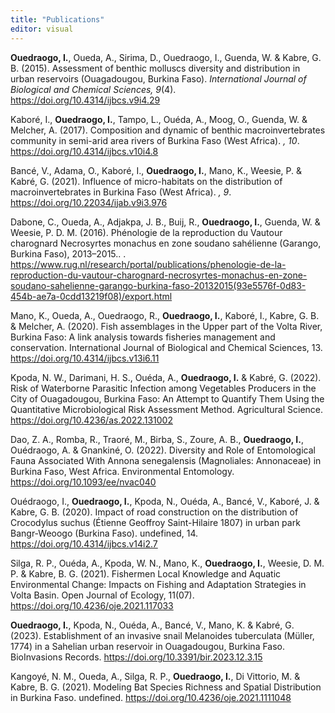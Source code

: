 ```yaml
---
title: "Publications"
editor: visual
---
```


**Ouedraogo, I.**, Oueda, A., Sirima, D., Ouedraogo, I., Guenda, W. & Kabre, G. B. (2015). Assessment of benthic molluscs diversity and distribution in urban reservoirs (Ouagadougou, Burkina Faso). *International Journal of Biological and Chemical Sciences, 9*(4). <https://doi.org/10.4314/ijbcs.v9i4.29>

Kaboré, I., **Ouedraogo, I.**, Tampo, L., Ouéda, A., Moog, O., Guenda, W. & Melcher, A. (2017). Composition and dynamic of benthic macroinvertebrates community in semi-arid area rivers of Burkina Faso (West Africa). *, 10*. <https://doi.org/10.4314/ijbcs.v10i4.8>

Bancé, V., Adama, O., Kaboré, I., **Ouedraogo, I.**, Mano, K., Weesie, P. & Kabré, G. (2021). Influence of micro-habitats on the distribution of macroinvertebrates in Burkina Faso (West Africa). *, 9*. <https://doi.org/10.22034/ijab.v9i3.976>

Dabone, C., Oueda, A., Adjakpa, J. B., Buij, R., **Ouedraogo, I.**, Guenda, W. & Weesie, P. D. M. (2016). Phénologie de la reproduction du Vautour charognard Necrosyrtes monachus en zone soudano sahélienne (Garango, Burkina Faso), 2013–2015.. . <https://www.rug.nl/research/portal/publications/phenologie-de-la-reproduction-du-vautour-charognard-necrosyrtes-monachus-en-zone-soudano-sahelienne-garango-burkina-faso-20132015(93e5576f-0d83-454b-ae7a-0cdd13219f08)/export.html>


Mano, K., Oueda, A., Ouedraogo, R., **Ouedraogo, I.**, Kaboré, I., Kabre, G. B. & Melcher, A. (2020). Fish assemblages in the Upper part of the Volta River, Burkina Faso: A link analysis towards fisheries management and conservation. International Journal of Biological and Chemical Sciences, 13. <https://doi.org/10.4314/ijbcs.v13i6.11>


Kpoda, N. W., Darimani, H. S., Ouéda, A., **Ouedraogo, I.** & Kabré, G. (2022). Risk of Waterborne Parasitic Infection among Vegetables Producers in the City of Ouagadougou, Burkina Faso: An Attempt to Quantify Them Using the Quantitative Microbiological Risk Assessment Method. Agricultural Science. <https://doi.org/10.4236/as.2022.131002>


Dao, Z. A., Romba, R., Traoré, M., Birba, S., Zoure, A. B., **Ouedraogo, I.**, Ouédraogo, A. & Gnankiné, O. (2022). Diversity and Role of Entomological Fauna Associated With Annona senegalensis (Magnoliales: Annonaceae) in Burkina Faso, West Africa. Environmental Entomology. <https://doi.org/10.1093/ee/nvac040>

Ouédraogo, I., **Ouedraogo, I.**, Kpoda, N., Ouéda, A., Bancé, V., Kaboré, J. & Kabre, G. B. (2020). Impact of road construction on the distribution of Crocodylus suchus (Étienne Geoffroy Saint-Hilaire 1807) in urban park Bangr-Weoogo (Burkina Faso). undefined, 14. <https://doi.org/10.4314/ijbcs.v14i2.7>

Silga, R. P., Ouéda, A., Kpoda, W. N., Mano, K., **Ouedraogo, I.**, Weesie, D. M. P. & Kabre, B. G. (2021). Fishermen Local Knowledge and Aquatic Environmental Change: Impacts on Fishing and Adaptation Strategies in Volta Basin. Open Journal of Ecology, 11(07). <https://doi.org/10.4236/oje.2021.117033>

**Ouedraogo, I.**, Kpoda, N., Ouéda, A., Bancé, V., Mano, K. & Kabré, G. (2023). Establishment of an invasive snail Melanoides tuberculata (Müller, 1774) in a Sahelian urban reservoir in Ouagadougou, Burkina Faso. BioInvasions Records. <https://doi.org/10.3391/bir.2023.12.3.15>

Kangoyé, N. M., Oueda, A., Silga, R. P., **Ouedraogo, I.**, Di Vittorio, M. & Kabre, B. G. (2021). Modeling Bat Species Richness and Spatial Distribution in Burkina Faso. undefined. <https://doi.org/10.4236/oje.2021.1111048>


